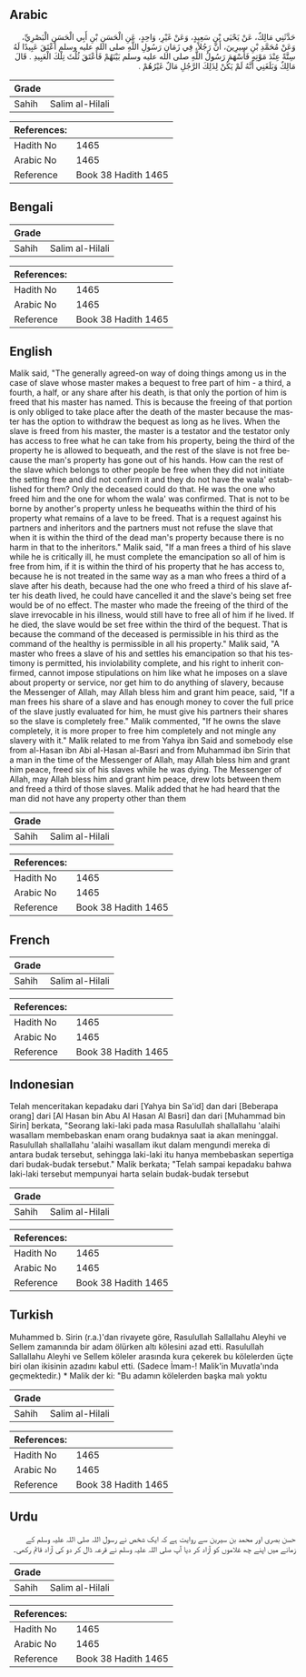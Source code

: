 ## Arabic


<div dir="rtl" lang="ar" style={{fontSize:'larger',backgroundColor:'#f8f9fa',padding:20}}>
حَدَّثَنِي مَالِكٌ، عَنْ يَحْيَى بْنِ سَعِيدٍ، وَعَنْ غَيْرِ، وَاحِدٍ، عَنِ الْحَسَنِ بْنِ أَبِي الْحَسَنِ الْبَصْرِيِّ، وَعَنْ مُحَمَّدِ بْنِ سِيرِينَ، أَنَّ رَجُلاً، فِي زَمَانِ رَسُولِ اللَّهِ صلى الله عليه وسلم أَعْتَقَ عَبِيدًا لَهُ سِتَّةً عِنْدَ مَوْتِهِ فَأَسْهَمَ رَسُولُ اللَّهِ صلى الله عليه وسلم بَيْنَهُمْ فَأَعْتَقَ ثُلُثَ تِلْكَ الْعَبِيدِ ‏.‏ قَالَ مَالِكٌ وَبَلَغَنِي أَنَّهُ لَمْ يَكُنْ لِذَلِكَ الرَّجُلِ مَالٌ غَيْرُهُمْ ‏.‏
</div>
<div style={{backgroundColor:'#f8f9fa',padding:20, marginBottom: 10}}><table> <thead> <tr> <th>Grade</th> <th></th> </tr> </thead> <tbody> <tr><td>Sahih</td><td>Salim al-Hilali</td></tr></tbody></table><table> <thead> <tr> <th>References:</th> <th></th> </tr> </thead> <tbody><tr><td>Hadith No</td><td>1465</td></tr><tr><td>Arabic No</td><td>1465</td></tr><tr><td>Reference</td><td>Book 38 Hadith 1465</td></tr></tbody></table></div>

## Bengali


<div dir="ltr" lang="bn" style={{fontSize:'larger',backgroundColor:'#f8f9fa',padding:20}}>

</div>
<div style={{backgroundColor:'#f8f9fa',padding:20, marginBottom: 10}}><table> <thead> <tr> <th>Grade</th> <th></th> </tr> </thead> <tbody> <tr><td>Sahih</td><td>Salim al-Hilali</td></tr></tbody></table><table> <thead> <tr> <th>References:</th> <th></th> </tr> </thead> <tbody><tr><td>Hadith No</td><td>1465</td></tr><tr><td>Arabic No</td><td>1465</td></tr><tr><td>Reference</td><td>Book 38 Hadith 1465</td></tr></tbody></table></div>

## English


<div dir="ltr" lang="en" style={{fontSize:'larger',backgroundColor:'#f8f9fa',padding:20}}>
Malik said, "The generally agreed-on way of doing things among us in the case of slave whose master makes a bequest to free part of him - a third, a fourth, a half, or any share after his death, is that only the portion of him is freed that his master has named. This is because the freeing of that portion is only obliged to take place after the death of the master because the master has the option to withdraw the bequest as long as he lives. When the slave is freed from his master, the master is a testator and the testator only has access to free what he can take from his property, being the third of the property he is allowed to bequeath, and the rest of the slave is not free because the man's property has gone out of his hands. How can the rest of the slave which belongs to other people be free when they did not initiate the setting free and did not confirm it and they do not have the wala' established for them? Only the deceased could do that. He was the one who freed him and the one for whom the wala' was confirmed. That is not to be borne by another's property unless he bequeaths within the third of his property what remains of a lave to be freed. That is a request against his partners and inheritors and the partners must not refuse the slave that when it is within the third of the dead man's property because there is no harm in that to the inheritors." Malik said, "If a man frees a third of his slave while he is critically ill, he must complete the emancipation so all of him is free from him, if it is within the third of his property that he has access to, because he is not treated in the same way as a man who frees a third of a slave after his death, because had the one who freed a third of his slave after his death lived, he could have cancelled it and the slave's being set free would be of no effect. The master who made the freeing of the third of the slave irrevocable in his illness, would still have to free all of him if he lived. If he died, the slave would be set free within the third of the bequest. That is because the command of the deceased is permissible in his third as the command of the healthy is permissible in all his property." Malik said, "A master who frees a slave of his and settles his emancipation so that his testimony is permitted, his inviolability complete, and his right to inherit confirmed, cannot impose stipulations on him like what he imposes on a slave about property or service, nor get him to do anything of slavery, because the Messenger of Allah, may Allah bless him and grant him peace, said, "If a man frees his share of a slave and has enough money to cover the full price of the slave justly evaluated for him, he must give his partners their shares so the slave is completely free." Malik commented, "If he owns the slave completely, it is more proper to free him completely and not mingle any slavery with it." Malik related to me from Yahya ibn Said and somebody else from al-Hasan ibn Abi al-Hasan al-Basri and from Muhammad ibn Sirin that a man in the time of the Messenger of Allah, may Allah bless him and grant him peace, freed six of his slaves while he was dying. The Messenger of Allah, may Allah bless him and grant him peace, drew lots between them and freed a third of those slaves. Malik added that he had heard that the man did not have any property other than them
</div>
<div style={{backgroundColor:'#f8f9fa',padding:20, marginBottom: 10}}><table> <thead> <tr> <th>Grade</th> <th></th> </tr> </thead> <tbody> <tr><td>Sahih</td><td>Salim al-Hilali</td></tr></tbody></table><table> <thead> <tr> <th>References:</th> <th></th> </tr> </thead> <tbody><tr><td>Hadith No</td><td>1465</td></tr><tr><td>Arabic No</td><td>1465</td></tr><tr><td>Reference</td><td>Book 38 Hadith 1465</td></tr></tbody></table></div>

## French


<div dir="ltr" lang="fr" style={{fontSize:'larger',backgroundColor:'#f8f9fa',padding:20}}>

</div>
<div style={{backgroundColor:'#f8f9fa',padding:20, marginBottom: 10}}><table> <thead> <tr> <th>Grade</th> <th></th> </tr> </thead> <tbody> <tr><td>Sahih</td><td>Salim al-Hilali</td></tr></tbody></table><table> <thead> <tr> <th>References:</th> <th></th> </tr> </thead> <tbody><tr><td>Hadith No</td><td>1465</td></tr><tr><td>Arabic No</td><td>1465</td></tr><tr><td>Reference</td><td>Book 38 Hadith 1465</td></tr></tbody></table></div>

## Indonesian


<div dir="ltr" lang="id" style={{fontSize:'larger',backgroundColor:'#f8f9fa',padding:20}}>
Telah menceritakan kepadaku dari [Yahya bin Sa'id] dan dari [Beberapa orang] dari [Al Hasan bin Abu Al Hasan Al Basri] dan dari [Muhammad bin Sirin] berkata, "Seorang laki-laki pada masa Rasulullah shallallahu 'alaihi wasallam membebaskan enam orang budaknya saat ia akan meninggal. Rasulullah shallallahu 'alaihi wasallam ikut dalam mengundi mereka di antara budak tersebut, sehingga laki-laki itu hanya membebaskan sepertiga dari budak-budak tersebut." Malik berkata; "Telah sampai kepadaku bahwa laki-laki tersebut mempunyai harta selain budak-budak tersebut
</div>
<div style={{backgroundColor:'#f8f9fa',padding:20, marginBottom: 10}}><table> <thead> <tr> <th>Grade</th> <th></th> </tr> </thead> <tbody> <tr><td>Sahih</td><td>Salim al-Hilali</td></tr></tbody></table><table> <thead> <tr> <th>References:</th> <th></th> </tr> </thead> <tbody><tr><td>Hadith No</td><td>1465</td></tr><tr><td>Arabic No</td><td>1465</td></tr><tr><td>Reference</td><td>Book 38 Hadith 1465</td></tr></tbody></table></div>

## Turkish


<div dir="ltr" lang="tr" style={{fontSize:'larger',backgroundColor:'#f8f9fa',padding:20}}>
Muhammed b. Sirin (r.a.)'dan rivayete göre, Rasulullah Sallallahu Aleyhi ve Sellem zamanında bir adam ölürken altı kölesini azad etti. Rasulullah Sallallahu Aleyhi ve Sellem köleler arasında kura çekerek bu kölelerden üçte biri olan ikisinin azadını kabul etti. (Sadece İmam-! Malik'in Muvatla'ında geçmektedir.) * Malik der ki: "Bu adamın kölelerden başka malı yoktu
</div>
<div style={{backgroundColor:'#f8f9fa',padding:20, marginBottom: 10}}><table> <thead> <tr> <th>Grade</th> <th></th> </tr> </thead> <tbody> <tr><td>Sahih</td><td>Salim al-Hilali</td></tr></tbody></table><table> <thead> <tr> <th>References:</th> <th></th> </tr> </thead> <tbody><tr><td>Hadith No</td><td>1465</td></tr><tr><td>Arabic No</td><td>1465</td></tr><tr><td>Reference</td><td>Book 38 Hadith 1465</td></tr></tbody></table></div>

## Urdu


<div dir="rtl" lang="ur" style={{fontSize:'larger',backgroundColor:'#f8f9fa',padding:20}}>
حسن بصری اور محمد بن سیرین سے روایت ہے کہ ایک شخص نے رسول اللہ صلی اللہ علیہ وسلم کے زمانے میں اپنے چھ غلاموں کو آزاد کر دیا آپ صلی اللہ علیہ وسلم نے قرعہ ڈال کر دو کی آزاد قائم رکھی۔
</div>
<div style={{backgroundColor:'#f8f9fa',padding:20, marginBottom: 10}}><table> <thead> <tr> <th>Grade</th> <th></th> </tr> </thead> <tbody> <tr><td>Sahih</td><td>Salim al-Hilali</td></tr></tbody></table><table> <thead> <tr> <th>References:</th> <th></th> </tr> </thead> <tbody><tr><td>Hadith No</td><td>1465</td></tr><tr><td>Arabic No</td><td>1465</td></tr><tr><td>Reference</td><td>Book 38 Hadith 1465</td></tr></tbody></table></div>